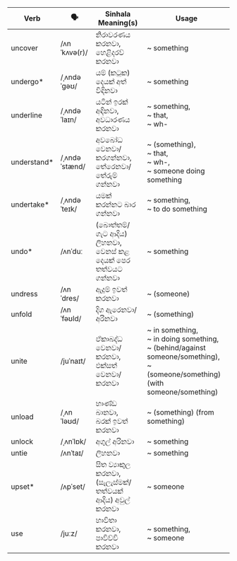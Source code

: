 | Verb         | 🗣️             | Sinhala Meaning(s)                              | Usage                                                                   |
| ------------ | ------------- | ----------------------------------------------- | ----------------------------------------------------------------------------------- |
| uncover      | /ʌnˈkʌvə(r)/  | නිරාවරණය කරනවා,<br/>හෙළිදරව් කරනවා                         | ~ something                                                                               |
| undergo\*    | /ˌʌndəˈɡəʊ/   | යම් (කටුක) දෙයක් අත් විඳිනවා                            | ~ something                                                                               |
| underline    | /ˌʌndəˈlaɪn/  | යටින් ඉරක් අඳිනවා,<br/>අවධාරණය කරනවා                       | ~ something,<br/>~ that,<br/>~ wh-                                                                |
| understand\* | /ˌʌndəˈstænd/ | අවබෝධ වෙනවා/කරගන්නවා,<br/>තේරෙනවා/තේරුම් ගන්නවා                  | ~ (something),<br/>~ that,<br/>~ wh-,<br/>~ someone doing something                                     |
| undertake\*  | /ˌʌndəˈteɪk/  | යමක් කරන්නට බාර ගන්නවා                               | ~ something,<br/>~ to do something                                                                  |
| undo\*       | /ʌnˈduː       | (බොත්තම්/ගැට ආදිය) ලිහනවා,<br/>වෙනස් කළ දෙයක් පෙර තත්වයට ගන්නවා | ~ something                                                                               |
| undress      | /ʌnˈdres/     | ඇදුම් ඉවත් කරනවා                                    | ~ (someone)                                                                              |
| unfold       | /ʌnˈfəʊld/    | දිග ඇරෙනවා/අරිනවා                                    | ~ (something)                                                                             |
| unite        | /juˈnaɪt/     | ඒකාබද්ධ වෙනවා/කරනවා,<br/>එක්සත් වෙනවා/කරනවා                   | ~ in something,<br/>~ in doing something,<br/>~ (behind/against someone/something),<br/>~ (someone/something) (with someone/something) |
| unload       | /ˌʌnˈləʊd/    | භාණ්ඩ බානවා,<br/>බරක් ඉවත් කරනවා                        | ~ (something) (from something)                                                                  |
| unlock       | /ˌʌnˈlɒk/     | අගුල් අරිනවා                                        | ~ something                                                                               |
| untie        | /ʌnˈtaɪ/      | ලිහනවා                                            | ~ something                                                                               |
| upset\*      | /ʌpˈset/      | සිත ව්‍යාකුල කරනවා,<br/>(සැලැස්මක්/තත්වයක් ආදිය) අවුල් කරනවා        | ~ someone                                                                                |
| use          | /juːz/        | භාවිතා කරනවා,<br/>පාවිච්චි කරනවා                          | ~ something,<br/>~ someone                                                                         |